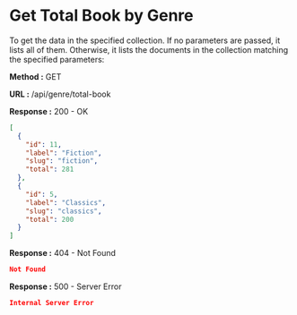 
# Get Total Book by Genre

To get the data in the specified collection. If no parameters are passed, it lists all of them.
Otherwise, it lists the documents in the collection matching the specified parameters:

**Method :** <Badge variant="success">GET</Badge>

**URL :** <Badge variant="dark">/api/genre/total-book</Badge>

**Response :** <BadgeOutline variant="success">200 - OK</BadgeOutline>

```json
[
  {
    "id": 11,
    "label": "Fiction",
    "slug": "fiction",
    "total": 281
  },
  {
    "id": 5,
    "label": "Classics",
    "slug": "classics",
    "total": 200
  }
]
```

**Response :** <BadgeOutline variant="warning">404 - Not Found</BadgeOutline>

```json
Not Found
```

**Response :** <BadgeOutline variant="danger">500 - Server Error</BadgeOutline>

```json
Internal Server Error
```
